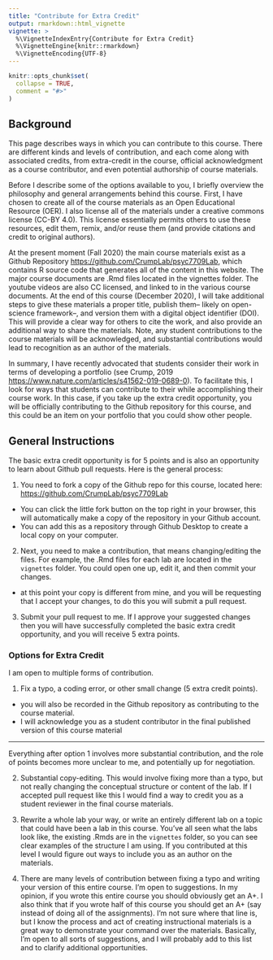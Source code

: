 ```yaml
---
title: "Contribute for Extra Credit"
output: rmarkdown::html_vignette
vignette: >
  %\VignetteIndexEntry{Contribute for Extra Credit}
  %\VignetteEngine{knitr::rmarkdown}
  %\VignetteEncoding{UTF-8}
---
```


```r
knitr::opts_chunk$set(
  collapse = TRUE,
  comment = "#>"
)
```

## Background

This page describes ways in which you can contribute to this course. There are different kinds and levels of contribution, and each come along with associated credits, from extra-credit in the course, official acknowledgment as a course contributor, and even potential authorship of course materials.

Before I describe some of the options available to you, I briefly overview the philosophy and general arrangements behind this course. First, I have chosen to create all of the course materials as an Open Educational Resource (OER). I also license all of the materials under a creative commons license (CC-BY 4.0). This license essentially permits others to use these resources, edit them, remix, and/or reuse them (and provide citations and credit to original authors).

At the present moment (Fall 2020) the main course materials exist as a Github Repository <https://github.com/CrumpLab/psyc7709Lab>, which contains R source code that generates all of the content in this website. The major course documents are .Rmd files located in the vignettes folder. The youtube videos are also CC licensed, and linked to in the various course documents. At the end of this course (December 2020), I will take additional steps to give these materials a proper title, publish them-- likely on open-science framework--, and version them with a digital object identifier (DOI). This will provide a clear way for others to cite the work, and also provide an additional way to share the materials. Note, any student contributions to the course materials will be acknowledged, and substantial contributions would lead to recognition as an author of the materials.

In summary, I have recently advocated that students consider their work in terms of developing a portfolio (see Crump, 2019 <https://www.nature.com/articles/s41562-019-0689-0>). To facilitate this, I look for ways that students can contribute to their while accomplishing their course work. In this case, if you take up the extra credit opportunity, you will be officially contributing to the Github repository for this course, and this could be an item on your portfolio that you could show other people.

## General Instructions

The basic extra credit opportunity is for 5 points and is also an opportunity to learn about Github pull requests. Here is the general process:

1.  You need to fork a copy of the Github repo for this course, located here: <https://github.com/CrumpLab/psyc7709Lab>

-   You can click the little fork button on the top right in your browser, this will automatically make a copy of the repository in your Github account.
-   You can add this as a repository through Github Desktop to create a local copy on your computer.

2.  Next, you need to make a contribution, that means changing/editing the files. For example, the .Rmd files for each lab are located in the `vignettes` folder. You could open one up, edit it, and then commit your changes.

-   at this point your copy is different from mine, and you will be requesting that I accept your changes, to do this you will submit a pull request.

3.  Submit your pull request to me. If I approve your suggested changes then you will have successfully completed the basic extra credit opportunity, and you will receive 5 extra points.

### Options for Extra Credit

I am open to multiple forms of contribution.

1.  Fix a typo, a coding error, or other small change (5 extra credit points).

-   you will also be recorded in the Github repository as contributing to the course material.
-   I will acknowledge you as a student contributor in the final published version of this course material

------------------------------------------------------------------------

Everything after option 1 involves more substantial contribution, and the role of points becomes more unclear to me, and potentially up for negotiation.

2.  Substantial copy-editing. This would involve fixing more than a typo, but not really changing the conceptual structure or content of the lab. If I accepted pull request like this I would find a way to credit you as a student reviewer in the final course materials.

3.  Rewrite a whole lab your way, or write an entirely different lab on a topic that could have been a lab in this course. You've all seen what the labs look like, the existing .Rmds are in the `vignettes` folder, so you can see clear examples of the structure I am using. If you contributed at this level I would figure out ways to include you as an author on the materials.

4.  There are many levels of contribution between fixing a typo and writing your version of this entire course. I'm open to suggestions. In my opinion, if you wrote this entire course you should obviously get an A+. I also think that if you wrote half of this course you should get an A+ (say instead of doing all of the assignments). I'm not sure where that line is, but I know the process and act of creating instructional materials is a great way to demonstrate your command over the materials. Basically, I'm open to all sorts of suggestions, and I will probably add to this list and to clarify additional opportunities.
